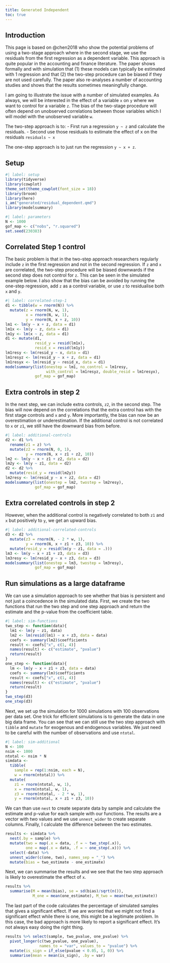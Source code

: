 ```yaml
---
title: Generated Independent
toc: true
---
```


## Introduction

This page is based on @chen2018 who show the potential problems of using a two-stage approach where in the second stage, we use the residuals from the first regression as a dependent variable. This approach is quite popular in the accounting and finance literature. The paper shows formally and with simulation that (1) these models can typically be estimated with 1 regression and that (2) the two-step procedure can be biased if they are not used carefully. The paper also re-analyses a number of accounting studies and shows that the results sometimes meaningfully change.

I am going to illustrate the issue with a number of simulated examples. As always, we will be interested in the effect of a variable `x` on `y` where we want to control for a variable `z`. The bias of the two-stage procedure will often depend on unobserved correlations between those variables which I will model with the unobserved variable `w`.

The two-step approach is to:
- First run a regression `y ~ z` and calculate the residuals.
- Second use those residuals to estimate the effect of x on the residuals `residuals ~ x`

The one-step approach is to just run the regression `y ~ x + z`.

## Setup

```r
#| label: setup
library(tidyverse)
library(cowplot)
theme_set(theme_cowplot(font_size = 18))
library(broom)
library(here)
i_am("generated/residual_dependent.qmd")
library(modelsummary)
```

```r
#| label: parameters
N <- 1000
gof_map <- c("nobs", "r.squared")
set.seed(230383)
```
## Correlated Step 1 control

The basic problem is that in the two-step approach researchers regularly include `z` in the first regression and not in the second regression. If `z` and `x` are correlated, the two-step procedure will be biased downwards if the second step does not control for `z`. This can be seen in the simulated example below. I also show that the bias can be avoided by running the one-step regression, add `z` as a control variable, or use `z` to residualise both `x` and `y`.

```r
#| label: correlated-step-1
d1 <- tibble(w = rnorm(N)) %>%
  mutate(z = rnorm(N, w, 1),
         x = rnorm(N, w, 1),
         y = rnorm(N, x + z, 10))
lm1 <- lm(y ~ x + z, data = d1)
lm1x <- lm(y ~ z, data = d1)
lm1y <- lm(x ~ z, data = d1)
d1 <- mutate(d1,
             resid_y = resid(lm1x),
             resid_x = resid(lm1y))
lm1resy <- lm(resid_y ~ x, data = d1)
lm1resyz <- lm(resid_y ~ x + z, data = d1)
lm1resyx <- lm(resid_y ~ resid_x, data = d1)
modelsummary(list(onestep = lm1, no_control = lm1resy,
                  with_control = lm1resyz, double_resid = lm1resyx),
             gof_map = gof_map)
```

## Extra controls in step 2

In the next step, we can include extra controls, `z2`, in the second step. The bias will now depend on the correlations that the extra control has with the first stage controls and `x` and `y`. More importantly, the bias can now be an overestimation or underestimation. If the additional control is not correlated to `x` or `z1`, we still have the downward bias from before.

```r
#| label: additional-controls
d2 <- d1 %>%
  rename(z1 = z) %>%
  mutate(z2 = rnorm(N, 0, 1),
         y = rnorm(N, x + z1 + z2, 10))
lm2 <- lm(y ~ x + z1 + z2, data = d2)
lm2y <- lm(y ~ z1, data = d2)
d2 <- d2 %>%
  mutate(resid_y = resid(lm2y))
lm2resy <- lm(resid_y ~ x + z2, data = d2)
modelsummary(list(onestep = lm2, twostep = lm2resy),
             gof_map = gof_map)
```

## Extra correlated controls in step 2

However, when the additional control is negatively correlated to both `z1` and `x` but positively to `y`, we get an upward bias.

```r
#| label: additional-correlated-controls
d3 <- d2 %>%
  mutate(z3 = rnorm(N, - 2 * w, 1),
         y = rnorm(N, x + z1 + z3, 10)) %>%
  mutate(resid_y = resid(lm(y ~ z1, data = .)))
lm3 <- lm(y ~ x + z1 + z3, data = d3)
lm3resy <- lm(resid_y ~ x + z3, data = d3)
modelsummary(list(onestep = lm3, twostep = lm3resy),
             gof_map = gof_map)
```


## Run simulations as a large dataframe

We can use a simulation approach to see whether that bias is persistent and not just a coincedence in the simulated data. First, we create the two functions that run the two step and one step approach and return the estimate and the p-value from the coefficient table.

```r
#| label: sim-functions
two_step <- function(data){
  lm1 <- lm(y ~ z1, data)
  lm2 <- lm(resid(lm1) ~ x + z3, data = data)
  coefs <- summary(lm2)$coefficients
  result <- coefs["x", c(1, 4)]
  names(result) <- c("estimate", "pvalue")
  return(result)
}
one_step <- function(data){
  lm <- lm(y ~ x + z1 + z3, data = data)
  coefs <- summary(lm)$coefficients
  result <- coefs["x", c(1, 4)]
  names(result) <- c("estimate", "pvalue")
  return(result)
}
two_step(d3)
one_step(d3)
```

Next, we set up the simulation for 1000 simulations with 100 observations per data set. One trick for efficient simulations is to generate the data in one big data frame. You can see that we can still use the two step approach with `tibble` and `mutate` for exogenous and endogenous variables. We just need to be careful with the number of observations and use `ntotal`.

```r
#| label: sim-additional
N <- 100
nsim <- 1000
ntotal <- nsim * N
simdata <-
  tibble(
    sample = rep(1:nsim, each = N),
    w = rnorm(ntotal)) %>%
  mutate(
    z1 = rnorm(ntotal, w, 1),
    x = rnorm(ntotal, w, 1),
    z3 = rnorm(ntotal, - 2 * w, 1),
    y = rnorm(ntotal, x + z1 + z3, 10))
```

We can than use `nest` to create separate data by sample and calculate the estimate and p-value for each sample with our functions. The results are a vector with two values and we use `unnest_wider` to create separate columns. Finally, I calculate the difference between the two estimates.

```r
results <- simdata %>%
  nest(.by = sample) %>%
  mutate(two = map(.x = data, .f = ~ two_step(.x)),
         one = map(.x = data, .f = ~ one_step(.x))) %>%
  select(-data) %>%
  unnest_wider(c(one, two), names_sep = "_") %>%
  mutate(bias = two_estimate - one_estimate)
```

Next, we can summarise the results and we see that the two step approach is likely to overestimate the effect of `x`.

```r
results %>%
  summarise(M = mean(bias), se = sd(bias)/sqrt(n()), 
            M_one = mean(one_estimate), M_two = mean(two_estimate))
```

The last part of the code calculates the percentage of simulated samples that gives a significant effect. If we are worried that we might not find a significant effect while there is one, this might be a legitimate problem. In this case, the bad approach is more likely to report a significant effect. It's not always easy doing the right thing.

```r
results %>% select(sample, two_pvalue, one_pvalue) %>%
  pivot_longer(c(two_pvalue, one_pvalue),
               names_to = "var", values_to = "pvalue") %>%
  mutate(is_sign = if_else(pvalue < 0.05, 1, 0)) %>%
  summarise(mean = mean(is_sign), .by = var)
```


